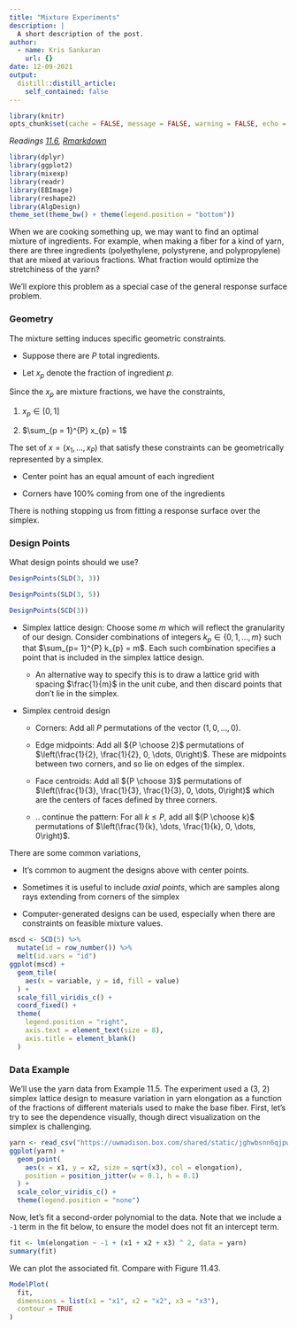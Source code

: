 ```yaml
---
title: "Mixture Experiments"
description: |
  A short description of the post.
author:
  - name: Kris Sankaran
    url: {}
date: 12-09-2021
output:
  distill::distill_article:
    self_contained: false
---
```


```r
library(knitr)
opts_chunk$set(cache = FALSE, message = FALSE, warning = FALSE, echo = TRUE)
```

_Readings [11.6](), [Rmarkdown]()_


```r
library(dplyr)
library(ggplot2)
library(mixexp)
library(readr)
library(EBImage)
library(reshape2)
library(AlgDesign)
theme_set(theme_bw() + theme(legend.position = "bottom"))
```

When we are cooking something up, we may want to find an optimal mixture of
ingredients. For example, when making a fiber for a kind of yarn, there are
three ingredients (polyethylene, polystyrene, and polypropylene) that are mixed
at various fractions. What fraction would optimize the stretchiness of the yarn?

We’ll explore this problem as a special case of the general response surface problem.

### Geometry

The mixture setting induces specific geometric constraints.

* Suppose there are $P$ total ingredients.

* Let $x_{p}$ denote the fraction of ingredient $p$.

Since the $x_{p}$ are mixture fractions, we have the constraints,

1. $x_{p} \in \left[0, 1\right]$

2. $\sum_{p = 1}^{P} x_{p} = 1$

The set of $x = \left(x_{1}, \dots, x_{P}\right)$ that satisfy these constraints
can be geometrically represented by a simplex.

* Center point has an equal amount of each ingredient

* Corners have 100% coming from one of the ingredients

There is nothing stopping us from fitting a response surface over the simplex.

### Design Points

What design points should we use?

```r
DesignPoints(SLD(3, 3))
```

```r
DesignPoints(SLD(3, 5))
```

```r
DesignPoints(SCD(3))
```

* Simplex lattice design: Choose some $m$ which will reflect the granularity of our design. Consider combinations of integers $k_{p} \in \{0,1, \dots, m\}$ such that $\sum_{p= 1}^{P} k_{p} = m$. Each such combination specifies a point
\begin{align*}
\frac{1}{m}\left(k_{1}, \dots, k_{P}\right)
\end{align*}
	that is included in the simplex lattice design.
	
	* An alternative way to specify this is to draw a lattice grid with spacing $\frac{1}{m}$ in the unit cube, and then discard points that don’t lie in the simplex.
	
* Simplex centroid design

	* Corners: Add all $P$ permutations of the vector $\left(1, 0, \dots, 0\right)$.
	
	* Edge midpoints: Add all ${P \choose 2}$ permutations of $\left(\frac{1}{2}, \frac{1}{2}, 0, \dots, 0\right)$. These are midpoints between two corners, and so lie on edges of the simplex.
	
	* Face centroids: Add all ${P \choose 3}$ permutations of $\left(\frac{1}{3}, \frac{1}{3}, \frac{1}{3}, 0, \dots, 0\right)$ which are the centers of faces defined by three corners.
	
	* .. continue the pattern: For all $k \leq P$, add all ${P \choose k}$ permutations of $\left(\frac{1}{k}, \dots, \frac{1}{k}, 0, \dots, 0\right)$.
	
There are some common variations,

* It’s common to augment the designs above with center points.

* Sometimes it is useful to include _axial points_, which are samples along rays   extending from corners of the simplex

* Computer-generated designs can be used, especially when there are constraints on feasible mixture values.

```r
mscd <- SCD(5) %>%
  mutate(id = row_number()) %>%
  melt(id.vars = "id")
ggplot(mscd) +
  geom_tile(
    aes(x = variable, y = id, fill = value)
  ) +
  scale_fill_viridis_c() +
  coord_fixed() +
  theme(
    legend.position = "right",
    axis.text = element_text(size = 8),
    axis.title = element_blank()
  )
```


### Data Example

We'll use the yarn data from Example 11.5. The experiment used a (3, 2) simplex
lattice design to measure variation in yarn elongation as a function of the
fractions of different materials used to make the base fiber. First, let's try
to see the dependence visually, though direct visualization on the simplex is
challenging.

```r
yarn <- read_csv("https://uwmadison.box.com/shared/static/jghwbsnn6qjpwdr1lc97p9mbxk8qkwif.csv")
ggplot(yarn) +
  geom_point(
    aes(x = x1, y = x2, size = sqrt(x3), col = elongation),
    position = position_jitter(w = 0.1, h = 0.1)
  ) +
  scale_color_viridis_c() +
  theme(legend.position = "none")
```
Now, let's fit a second-order polynomial to the data. Note that we include a
`-1` term in the fit below, to ensure the model does not fit an intercept term.

```r
fit <- lm(elongation ~ -1 + (x1 + x2 + x3) ^ 2, data = yarn)
summary(fit)
```
We can plot the associated fit. Compare with Figure 11.43.

```r
ModelPlot(
  fit, 
  dimensions = list(x1 = "x1", x2 = "x2", x3 = "x3"), 
  contour = TRUE
)
```
